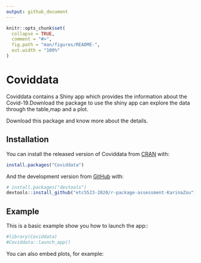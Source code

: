 ```yaml
---
output: github_document
---
```


<!-- README.md is generated from README.Rmd. Please edit that file -->

```r
knitr::opts_chunk$set(
  collapse = TRUE,
  comment = "#>",
  fig.path = "man/figures/README-",
  out.width = "100%"
)
```

# Coviddata

<!-- badges: start -->
<!-- badges: end -->

Coviddata contains a Shiny app which provides the information about the Covid-19.Download the package to use the shiny app can explore the data through the table,map and a plot.

Download this package and know more about the details.

## Installation

You can install the released version of Coviddata from [CRAN](https://CRAN.R-project.org) with:

``` r
install.packages("Coviddata")
```

And the development version from [GitHub](https://github.com/) with:

``` r
# install.packages("devtools")
devtools::install_github("etc5523-2020/r-package-assessment-KarinaZou")
```
## Example

This is a basic example show you how to launch the app::

```r
#library(Coviddata)
#Coviddata::launch_app()
```



You can also embed plots, for example:

```r

```


